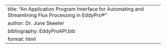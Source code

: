 ---
title: "An Application Program Interface for Automating and Streamlining Flux Processing in EddyPro&reg;"
author: Dr. June Skeeter
bibliography: EddyProAPI.bib
format: html
---